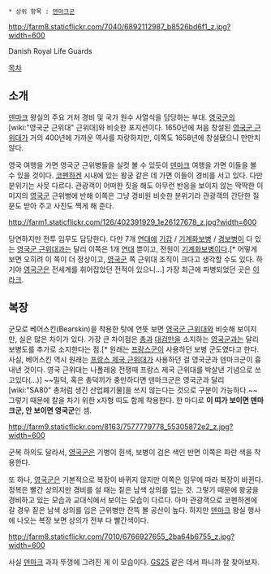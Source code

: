  * 상위 항목 : [[덴마크군]]

http://farm8.staticflickr.com/7040/6892112987_b8526bd6f1_z.jpg?width=600

Danish Royal Life Guards

[[목차]]
== 소개 ==
[[덴마크]] 왕실의 주요 거처 경비 및 국가 원수 사열식을 담당하는 부대. [[영국군]]의 [wiki:"영국군 근위대" 근위대]와 비슷한 포지션이다. 1650년에 처음 창설된 [[영국군 근위대]]가 거의 400년에 가까운 역사를 자랑하지만, 이쪽도 1658년에 창설됐으니 만만치 않다.

영국 여행을 가면 영국군 근위병들을 실컷 볼 수 있듯이 [[덴마크]] 여행을 가면 이들을 볼 수 있을 것이다. [[코펜하겐]] 시내에 있는 왕궁 같은 데 가면 이들이 경비를 서고 있다. 다만 분위기는 사뭇 다르다. 관광객이 어떠한 짓을 해도 아무런 반응을 보이지 않는 딱딱한 이미지의 [[영국군]] 근위병에 반해 이쪽은 그냥 경비원 비슷한 분위기라 관광객의 간단한 질문도 받아 주고 사진도 찍게 해 준다.

http://farm1.staticflickr.com/126/402391929_1e26127678_z.jpg?width=600

당연하지만 전투 임무도 담당한다. 다만 7개 [[연대]]에 [[기갑]] / [[기계화보병]] / [[경보병]]이 다 있는 [[영국군 근위대]]과는 달리 이쪽은 1개 [[연대]] 뿐이고, 전원이 [[기계화보병]]이다.[* 어떻게 보면 오히려 이 쪽이 더 정상이고, [[영국군]] 쪽 근위대 조직이 크다고 생각할 수도 있다. 하기야 [[영국군]]은 전세계를 휘어잡았던 전적이 있으니...] 가장 최근에 파병되었던 곳은 [[이라크]].
== 복장 ==
군모로 베어스킨(Bearskin)을 착용한 탓에 언뜻 보면 [[영국군 근위대]]와 비슷해 보이지만, 실은 많은 차이가 있다. 가장 큰 차이점은 [[총]]과 [[대검]]만을 소지하는 [[영국군]]과는 달리 보병도를 추가로 소지한다는 점.[* 원래는 [[프랑스군]]이 사용하던 보병 군도였다고 한다. 사실, 베어스킨 역시 원래는 [[프랑스 제국 근위대]]가 사용하던 걸 영국군과 덴마크군이 흉내낸 것이다. 영국 근위대는 나폴레옹 전쟁때 프랑스 제국 근위대를 박살낸 기념으로 쓰고있다(...)] ~~밀덕, 혹은 총덕끼가 충만하다면 덴마크군은 영국군과 달리 [wiki:"SA80" 총처럼 생긴 산업폐기물]을 쓰지 않는다는 것으로 구분이 가능하다.~~ 그렇기 때문에 칼을 차기 위한 x자형 띠도 함께 착용한다. 한 마디로 '''이 띠가 보이면 덴마크군, 안 보이면 영국군'''인 셈.

http://farm9.staticflickr.com/8163/7577779778_55305872e2_z.jpg?width=600

군복 하의도 달라서, [[영국군]]은 기병이 흰색, 보병이 검은 색인 반면 이쪽은 파란 색을 착용한다.

또 하나, [[영국군]]은 기본적으로 복장이 바뀌지 않지만 이쪽은 임무에 따라 복장이 바뀐다. 정복은 빨간 상의지만 경비를 설 때는 짙은 남색 상의를 입는 것. 그렇기 때문에 왕궁을 경비하고 있는 모습과 교대식에서 보이는 모습이 다르다. 아마 관광객으로 코펜하겐에 갈 경우 짙은 남색 상의를 입은 근위병만 잔뜩 볼 공산이 높다. 하지만 [[덴마크]] 왕실 행사에 나오는 복장 보면 상의가 전부 다 빨간색이다.

http://farm8.staticflickr.com/7010/6766927655_2ba64b6755_z.jpg?width=600

사실 [[덴마크]] 과자 뚜껑에 그려진 게 이 모습이다. [[GS25]] 같은 데서 파니까 잘 찾아보자.
